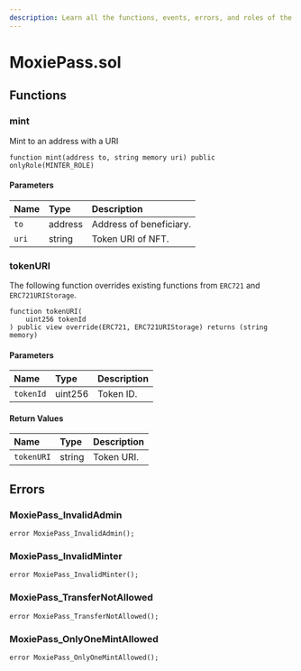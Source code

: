 ```yaml
---
description: Learn all the functions, events, errors, and roles of the MoxiePass.sol contract.
---
```


# MoxiePass.sol

## Functions

### mint

Mint to an address with a URI

```solidity
function mint(address to, string memory uri) public onlyRole(MINTER_ROLE)
```

#### Parameters

| Name  | Type    | Description             |
| :---- | :------ | :---------------------- |
| `to`  | address | Address of beneficiary. |
| `uri` | string  | Token URI of NFT.       |

### tokenURI

The following function overrides existing functions from `ERC721` and `ERC721URIStorage`.

```solidity
function tokenURI(
    uint256 tokenId
) public view override(ERC721, ERC721URIStorage) returns (string memory)
```

#### Parameters

| Name      | Type    | Description |
| :-------- | :------ | :---------- |
| `tokenId` | uint256 | Token ID.   |

#### Return Values

| Name       | Type   | Description |
| :--------- | :----- | :---------- |
| `tokenURI` | string | Token URI.  |

## Errors

### MoxiePass_InvalidAdmin

```solidity
error MoxiePass_InvalidAdmin();
```

### MoxiePass_InvalidMinter

```solidity
error MoxiePass_InvalidMinter();
```

### MoxiePass_TransferNotAllowed

```solidity
error MoxiePass_TransferNotAllowed();
```

### MoxiePass_OnlyOneMintAllowed

```solidity
error MoxiePass_OnlyOneMintAllowed();
```
